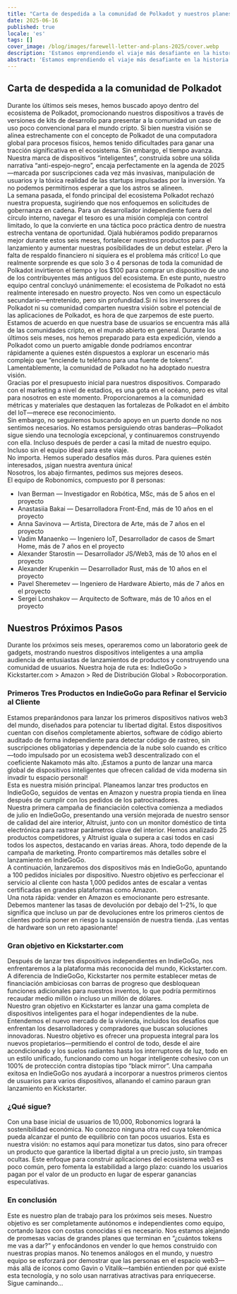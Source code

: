 ```yaml
---
title: "Carta de despedida a la comunidad de Polkadot y nuestros planes para lanzar los primeros dispositivos inteligentes nativos de Web3 del mundo—¡No por tokens, sino por tu libertad!"
date: 2025-06-16
published: true
locale: 'es'
tags: []
cover_image: /blog/images/farewell-letter-and-plans-2025/cover.webp
description: 'Estamos emprendiendo el viaje más desafiante en la historia del equipo central de Robonomics: navegar la superficie del "espejo negro" para proteger a la humanidad de la intrusión de las nubes corporativas en nuestros hogares.'
abstract: 'Estamos emprendiendo el viaje más desafiante en la historia del equipo central de Robonomics: navegar la superficie del "espejo negro" para proteger a la humanidad de la intrusión de las nubes corporativas en nuestros hogares.'
---
```


## Carta de despedida a la comunidad de Polkadot   
Durante los últimos seis meses, hemos buscado apoyo dentro del ecosistema de Polkadot, promocionando nuestros dispositivos a través de versiones de kits de desarrollo para presentar a la comunidad un caso de uso poco convencional para el mundo cripto. Si bien nuestra visión se alinea estrechamente con el concepto de Polkadot de una computadora global para procesos físicos, hemos tenido dificultades para ganar una tracción significativa en el ecosistema. Sin embargo, el tiempo avanza. Nuestra marca de dispositivos “inteligentes”, construida sobre una sólida narrativa “anti-espejo-negro”, encaja perfectamente en la agenda de 2025—marcada por suscripciones cada vez más invasivas, manipulación de usuarios y la tóxica realidad de las startups impulsadas por la inversión. Ya no podemos permitirnos esperar a que los astros se alineen.   
La semana pasada, el fondo principal del ecosistema Polkadot rechazó nuestra propuesta, sugiriendo que nos enfoquemos en solicitudes de gobernanza en cadena. Para un desarrollador independiente fuera del círculo interno, navegar el tesoro es una misión compleja con control limitado, lo que la convierte en una táctica poco práctica dentro de nuestra estrecha ventana de oportunidad. Ojalá hubiéramos podido prepararnos mejor durante estos seis meses, fortalecer nuestros productos para el lanzamiento y aumentar nuestras posibilidades de un debut estelar. ¡Pero la falta de respaldo financiero ni siquiera es el problema más crítico! Lo que realmente sorprende es que solo 3 o 4 personas de toda la comunidad de Polkadot invirtieron el tiempo y los $100 para comprar un dispositivo de uno de los contribuyentes más antiguos del ecosistema. En este punto, nuestro equipo central concluyó unánimemente: el ecosistema de Polkadot no está realmente interesado en nuestro proyecto. Nos ven como un espectáculo secundario—entretenido, pero sin profundidad.Si ni los inversores de Polkadot ni su comunidad comparten nuestra visión sobre el potencial de las aplicaciones de Polkadot, es hora de que zarpemos de este puerto.  
Estamos de acuerdo en que nuestra base de usuarios se encuentra más allá de las comunidades cripto, en el mundo abierto en general. Durante los últimos seis meses, nos hemos preparado para esta expedición, viendo a Polkadot como un puerto amigable donde podríamos encontrar rápidamente a quienes estén dispuestos a explorar un escenario más complejo que “enciende tu teléfono para una fuente de tokens”. Lamentablemente, la comunidad de Polkadot no ha adoptado nuestra visión.  
Gracias por el presupuesto inicial para nuestros dispositivos. Comparado con el marketing a nivel de estadios, es una gota en el océano, pero es vital para nosotros en este momento. Proporcionaremos a la comunidad métricas y materiales que destaquen las fortalezas de Polkadot en el ámbito del IoT—merece ese reconocimiento.  
Sin embargo, no seguiremos buscando apoyo en un puerto donde no nos sentimos necesarios. No estamos persiguiendo otras banderas—Polkadot sigue siendo una tecnología excepcional, y continuaremos construyendo con ella. Incluso después de perder a casi la mitad de nuestro equipo. Incluso sin el equipo ideal para este viaje.  
No importa. Hemos superado desafíos más duros. Para quienes estén interesados, ¡sigan nuestra aventura única!  
Nosotros, los abajo firmantes, pedimos sus mejores deseos.  
El equipo de Robonomics, compuesto por 8 personas:  
- Ivan Berman — Investigador en Robótica, MSc, más de 5 años en el proyecto  
- Anastasiia Bakai — Desarrolladora Front-End, más de 10 años en el proyecto  
- Anna Savinova — Artista, Directora de Arte, más de 7 años en el proyecto  
- Vadim Manaenko — Ingeniero IoT, Desarrollador de casos de Smart Home, más de 7 años en el proyecto  
- Alexander Starostin — Desarrollador JS/Web3, más de 10 años en el proyecto  
- Alexander Krupenkin — Desarrollador Rust, más de 10 años en el proyecto  
- Pavel Sheremetev — Ingeniero de Hardware Abierto, más de 7 años en el proyecto  
- Sergei Lonshakov — Arquitecto de Software, más de 10 años en el proyecto  
   
## Nuestros Próximos Pasos  
Durante los próximos seis meses, operaremos como un laboratorio geek de gadgets, mostrando nuestros dispositivos inteligentes a una amplia audiencia de entusiastas de lanzamientos de productos y construyendo una comunidad de usuarios. Nuestra hoja de ruta es: IndieGoGo > Kickstarter.com > Amazon > Red de Distribución Global > Robocorporation.  
### Primeros Tres Productos en IndieGoGo para Refinar el Servicio al Cliente  
Estamos preparándonos para lanzar los primeros dispositivos nativos web3 del mundo, diseñados para potenciar tu libertad digital. Estos dispositivos cuentan con diseños completamente abiertos, software de código abierto auditado de forma independiente para detectar código de rastreo, sin suscripciones obligatorias y dependencia de la nube solo cuando es crítico—todo impulsado por un ecosistema web3 descentralizado con el coeficiente Nakamoto más alto. ¡Estamos a punto de lanzar una marca global de dispositivos inteligentes que ofrecen calidad de vida moderna sin invadir tu espacio personal!  
Esta es nuestra misión principal. Planeamos lanzar tres productos en IndieGoGo, seguidos de ventas en Amazon y nuestra propia tienda en línea después de cumplir con los pedidos de los patrocinadores.  
Nuestra primera campaña de financiación colectiva comienza a mediados de julio en IndieGoGo, presentando una versión mejorada de nuestro sensor de calidad del aire interior, Altruist, junto con un monitor doméstico de tinta electrónica para rastrear parámetros clave del interior. Hemos analizado 25 productos competidores, y Altruist iguala o supera a casi todos en casi todos los aspectos, destacando en varias áreas. Ahora, todo depende de la campaña de marketing. Pronto compartiremos más detalles sobre el lanzamiento en IndieGoGo.  
A continuación, lanzaremos dos dispositivos más en IndieGoGo, apuntando a 100 pedidos iniciales por dispositivo. Nuestro objetivo es perfeccionar el servicio al cliente con hasta 1,000 pedidos antes de escalar a ventas certificadas en grandes plataformas como Amazon.  
Una nota rápida: vender en Amazon es emocionante pero estresante. Debemos mantener las tasas de devolución por debajo del 1–2%, lo que significa que incluso un par de devoluciones entre los primeros cientos de clientes podría poner en riesgo la suspensión de nuestra tienda. ¡Las ventas de hardware son un reto apasionante!  
### Gran objetivo en Kickstarter.com  
Después de lanzar tres dispositivos independientes en IndieGoGo, nos enfrentaremos a la plataforma más reconocida del mundo, Kickstarter.com. A diferencia de IndieGoGo, Kickstarter nos permite establecer metas de financiación ambiciosas con barras de progreso que desbloquean funciones adicionales para nuestros inventos, lo que podría permitirnos recaudar medio millón o incluso un millón de dólares.  
Nuestro gran objetivo en Kickstarter es lanzar una gama completa de dispositivos inteligentes para el hogar independientes de la nube. Entendemos el nuevo mercado de la vivienda, incluidos los desafíos que enfrentan los desarrolladores y compradores que buscan soluciones innovadoras. Nuestro objetivo es ofrecer una propuesta integral para los nuevos propietarios—permitiendo el control de todo, desde el aire acondicionado y los suelos radiantes hasta los interruptores de luz, todo en un estilo unificado, funcionando como un hogar inteligente cohesivo con un 100% de protección contra distopías tipo “black mirror”. Una campaña exitosa en IndieGoGo nos ayudará a incorporar a nuestros primeros cientos de usuarios para varios dispositivos, allanando el camino paraun gran lanzamiento en Kickstarter.   
### ¿Qué sigue?   
Con una base inicial de usuarios de 10,000, Robonomics logrará la sostenibilidad económica. No conozco ninguna otra red cuya tokenómica pueda alcanzar el punto de equilibrio con tan pocos usuarios. Esta es nuestra visión: no estamos aquí para monetizar tus datos, sino para ofrecer un producto que garantice la libertad digital a un precio justo, sin trampas ocultas. Este enfoque para construir aplicaciones del ecosistema web3 es poco común, pero fomenta la estabilidad a largo plazo: cuando los usuarios pagan por el valor de un producto en lugar de esperar ganancias especulativas.    
### En conclusión   
Este es nuestro plan de trabajo para los próximos seis meses. Nuestro objetivo es ser completamente autónomos e independientes como equipo, cortando lazos con costas conocidas si es necesario. Nos estamos alejando de promesas vacías de grandes planes que terminan en “¿cuántos tokens me vas a dar?” y enfocándonos en vender lo que hemos construido con nuestras propias manos. No tenemos análogos en el mundo, y nuestro equipo se esforzará por demostrar que las personas en el espacio web3—más allá de íconos como Gavin o Vitalik—también entienden por qué existe esta tecnología, y no solo usan narrativas atractivas para enriquecerse.   
Sigue caminando…